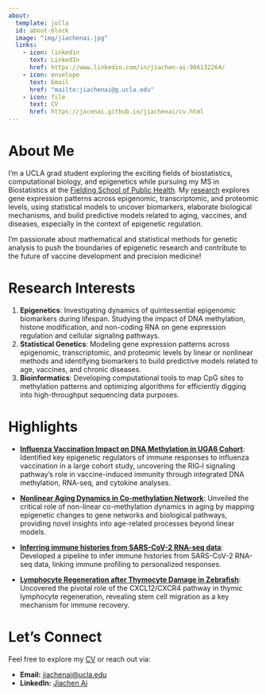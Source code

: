 ```yaml
---
about:
  template: jolla
  id: about-block
  image: "img/jiachenai.jpg"
  links:
    - icon: linkedin
      text: LinkedIn
      href: https://www.linkedin.com/in/jiachen-ai-966132264/
    - icon: envelope
      text: Email
      href: "mailto:jiachenai@g.ucla.edu"
    - icon: file
      text: CV
      href: https://jacenai.github.io/jiachenai/cv.html
---
```



::: {#about-block}
:::


# About Me

I'm a UCLA grad student exploring the exciting fields of biostatistics, computational biology, and epigenetics while pursuing my MS in Biostatistics at the [Fielding School of Public Health](https://ph.ucla.edu/). My [research](research.qmd) explores gene expression patterns across epigenomic, transcriptomic, and proteomic levels, using statistical models to uncover biomarkers, elaborate biological mechanisms, and build predictive models related to aging, vaccines, and diseases, especially in the context of epigenetic regulation.

I'm passionate about mathematical and statistical methods for genetic analysis to push the boundaries of epigenetic research and contribute to the future of vaccine development and precision medicine!



# Research Interests

1)  **Epigenetics**: Investigating dynamics of quintessential epigenomic biomarkers during lifespan. Studying the impact of DNA methylation, histone modification, and non-coding RNA on gene expression regulation and cellular signaling pathways.
2)  **Statistical Genetics**: Modeling gene expression patterns across epigenomic, transcriptomic, and proteomic levels by linear or nonlinear methods and identifying biomarkers to build predictive models related to age, vaccines, and chronic diseases.
3)  **Bioinformatics**: Developing computational tools to map CpG sites to methylation patterns and optimizing algorithms for efficiently digging into high-throughput sequencing data purposes.



# Highlights


-  [**Influenza Vaccination Impact on DNA Methylation in UGA6 Cohort**](https://jacenai.github.io/jiachenai//research.html#influenza-vaccination-impact-on-dna-methylation-in-uga6-cohort): Identified key epigenetic regulators of immune responses to influenza vaccination in a large cohort study, uncovering the RIG‐I signaling pathway's role in vaccine-induced immunity through integrated DNA methylation, RNA-seq, and cytokine analyses.


-  [**Nonlinear Aging Dynamics in Co-methylation Network**](https://jacenai.github.io/jiachenai//research.html#nonlinear-aging-dynamics-in-co-methylation-network): Unveiled the critical role of non-linear co-methylation dynamics in aging by mapping epigenetic changes to gene networks and biological pathways, providing novel insights into age-related processes beyond linear models.

- [**Inferring immune histories from SARS-CoV-2 RNA-seq data**](https://jacenai.github.io/jiachenai//research.html#inferring-immune-histories-from-sars-cov-2-rna-seq-data): Developed a pipeline to infer immune histories from SARS-CoV-2 RNA-seq data, linking immune profiling to personalized responses.


-  [**Lymphocyte Regeneration after Thymocyte Damage in Zebrafish**](https://jacenai.github.io/jiachenai//research.html#lymphocyte-regeneration-after-thymocyte-damage-in-zebrafish-presentation-slides): Uncovered the pivotal role of the CXCL12/CXCR4 pathway in thymic lymphocyte regeneration, revealing stem cell migration as a key mechanism for immune recovery.



# Let's Connect

Feel free to explore my [CV](cv.qmd) or reach out via:

-   **Email:** [jiachenai\@ucla.edu](mailto:jiachenai@g.ucla.edu)
-   **LinkedIn:** [Jiachen Ai](https://www.linkedin.com/in/jiachen-ai-966132264/)


